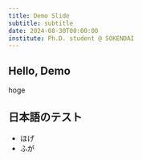 ```yaml
---
title: Demo Slide
subtitle: subtitle
date: 2024-08-30T00:00:00
institute: Ph.D. student @ SOKENDAI
---
```


## Hello, Demo

hoge

## 日本語のテスト

- ほげ
- ふが

